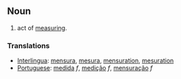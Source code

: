 ==Noun==
# act of [[measure|measuring]].
===Translations===
*[[Interlingua]]: [[mensura]], [[mesura]], [[mensuration]], [[mesuration]]
*[[Portuguese]]: [[medida]] ''f'', [[medição]] ''f'', [[mensuração]] ''f''